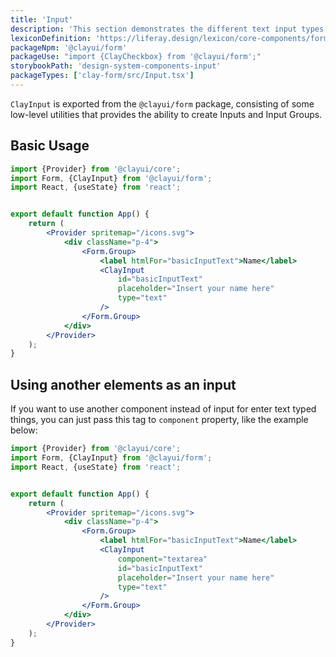 ```yaml
---
title: 'Input'
description: 'This section demonstrates the different text input types.'
lexiconDefinition: 'https://liferay.design/lexicon/core-components/forms/text-input/'
packageNpm: '@clayui/form'
packageUse: "import {ClayCheckbox} from '@clayui/form';"
storybookPath: 'design-system-components-input'
packageTypes: ['clay-form/src/Input.tsx']
---
```


`ClayInput` is exported from the `@clayui/form` package, consisting of some low-level utilities that provides the ability to create Inputs and Input Groups.

## Basic Usage

```jsx preview
import {Provider} from '@clayui/core';
import Form, {ClayInput} from '@clayui/form';
import React, {useState} from 'react';


export default function App() {
	return (
		<Provider spritemap="/icons.svg">
			<div className="p-4">
				<Form.Group>
					<label htmlFor="basicInputText">Name</label>
					<ClayInput
						id="basicInputText"
						placeholder="Insert your name here"
						type="text"
					/>
				</Form.Group>
			</div>
		</Provider>
	);
}
```

## Using another elements as an input

If you want to use another component instead of input for enter text typed things, you can just pass this tag to `component` property, like the example below:

```jsx preview
import {Provider} from '@clayui/core';
import Form, {ClayInput} from '@clayui/form';
import React, {useState} from 'react';


export default function App() {
	return (
		<Provider spritemap="/icons.svg">
			<div className="p-4">
				<Form.Group>
					<label htmlFor="basicInputText">Name</label>
					<ClayInput
						component="textarea"
						id="basicInputText"
						placeholder="Insert your name here"
						type="text"
					/>
				</Form.Group>
			</div>
		</Provider>
	);
}
```
